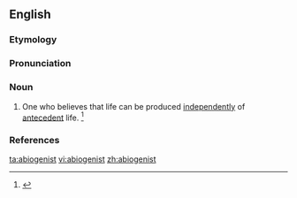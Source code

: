 ==English==

===Etymology===
{{suffix|abiogenesis|ist}}

===Pronunciation===
{{a|US}} {{IPA|/ˌeɪ.bai.ˈɑ.dʒɛ.nəst/}}

===Noun===
{{en-noun}}
# {{biology}} One who believes that life can be produced [[independently]] of [[antecedent]] life. {{defdate|Late 19<sup>th</sup> century.}} <ref>{{reference-book | last =| first = | authorlink =  | coauthors =  | editor =Brown, Lesley  | others =  | title = The Shorter Oxford English Dictionary | origdate =  | origyear = 1933| origmonth =  | url =  | format =  | accessdate =  | accessyear =  | accessmonth =  | edition = 5th | date =  | year =2003| month =  | publisher =Oxford University Press  | location =Oxford, UK | language =  | id =  | doi = | isbn =978-0-19-860575-7 | lccn = | ol = | pages =4| chapter =  | chapterurl =  | quote =}}</ref>

===References===
<references/>

[[ta:abiogenist]]
[[vi:abiogenist]]
[[zh:abiogenist]]
